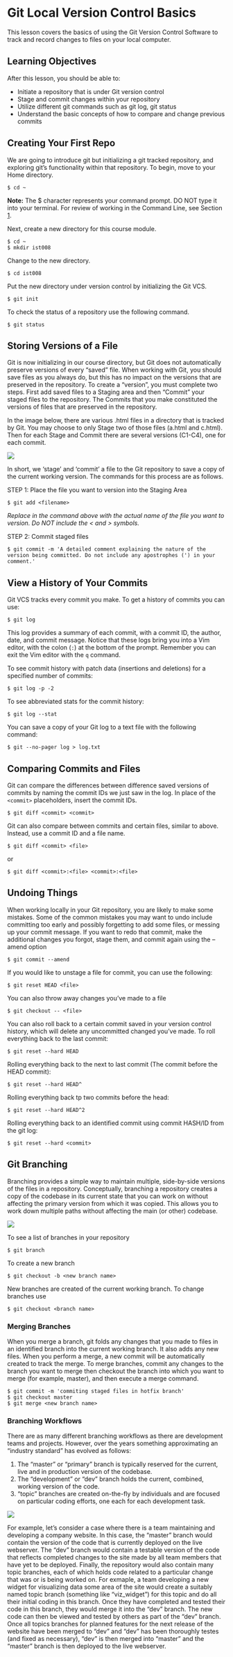 # Git Local Version Control Basics

This lesson covers the basics of using the Git Version Control Software to track and record changes to files on your local computer. 

## Learning Objectives  

After this lesson, you should be able to:  

* Initiate a repository that is under Git version control
* Stage and commit changes within your repository  
* Utilize different git commands such as git log, git status 
* Understand the basic concepts of how to compare and change previous commits  

## Creating Your First Repo

We are going to introduce git but initializing a git tracked repository, and exploring git's functionality within that repository. To begin, move to your Home directory.

```
$ cd ~
```

**Note:** The \$ character represents your command prompt. DO NOT type it into your terminal. For review of working in the Command Line, see Section [1](working-with-the-command-line.html). 

Next, create a new directory for this course module.

```
$ cd ~
$ mkdir ist008
```

Change to the new directory.

```
$ cd ist008
```

Put the new directory under version control by initializing the Git VCS.

```
$ git init
```

To check the status of a repository use the following command.

```
$ git status
```

## Storing Versions of a File  

Git is now initializing in our course directory, but Git does not automatically preserve versions of every "saved" file. When working with Git, you should save files as you always do, but this has no impact on the versions that are preserved in the repository. To create a "version", you must complete two steps. First add saved files to a Staging area and then "Commit" your staged files to the repository. The Commits that you make constituted the versions of files that are preserved in the repository.

In the image below, there are various .html files in a directory that is tracked by Git. You may choose to only Stage two of those files (a.html and c.html). Then for each Stage and Commit there are several versions (C1-C4), one for each commit. 

![](./img/save_stage_commit.png)

In short, we 'stage' and 'commit' a file to the Git repository to save a copy of the current working version. The commands for this process are as follows. 

STEP 1:  Place the file you want to version into the Staging Area

```
$ git add <filename>
```

*Replace <filename> in the command above with the actual name of the file you want to version. Do NOT include the < and > symbols.*

STEP 2: Commit staged files

```
$ git commit -m 'A detailed comment explaining the nature of the version being committed. Do not include any apostrophes (') in your comment.'
```

## View a History of Your Commits

Git VCS tracks every commit you make. To get a history of commits you can use: 

```
$ git log
```

This log provides a summary of each commit, with a commit ID, the author, date, and commit message. Notice that these logs bring you into a Vim editor, with the colon (`:`) at the bottom of the prompt. Remember you can exit the Vim editor with the `q` command.  

To see commit history with patch data (insertions and deletions) for a specified number of commits: 

```
$ git log -p -2
```

To see abbreviated stats for the commit history: 

```
$ git log --stat
```

You can save a copy of your Git log to a text file with the following command:

```
$ git --no-pager log > log.txt
```

## Comparing Commits and Files  

Git can compare the differences between difference saved versions of commits by naming the commit IDs we just saw in the log. In place of the `<commit>` placeholders, insert the commit IDs.  

```
$ git diff <commit> <commit>
```

Git can also compare between commits and certain files, similar to above. Instead, use a commit ID and a file name.  

```
$ git diff <commit> <file>
```

or 

```
$ git diff <commit>:<file> <commit>:<file>
```

## Undoing Things

When working locally in your Git repository, you are likely to make some mistakes. Some of the common mistakes you may want to undo include committing too early and possibly forgetting to add some files, or messing up your commit message. If you want to redo that commit, make the additional changes you forgot, stage them, and commit again using the --amend option

```
$ git commit --amend
```

If you would like to unstage a file for commit, you can use the following: 

```
$ git reset HEAD <file>
```

You can also throw away changes you've made to a file

```
$ git checkout -- <file>
```

You can also roll back to a certain commit saved in your version control history, which will delete any uncommitted changed you've made. To roll everything back to the last commit:

```
$ git reset --hard HEAD
```

Rolling everything back to the next to last commit (The commit before the HEAD commit):

```
$ git reset --hard HEAD^
```

Rolling everything back tp two commits before the head:

```
$ git reset --hard HEAD^2
```

Rolling everything back to an identified commit using commit HASH/ID from the git log:

```
$ git reset --hard <commit>
```

## Git Branching

Branching provides a simple way to maintain multiple, side-by-side versions of the files in a repository.  Conceptually, branching a repository creates a copy of the codebase in its current state that you can work on without affecting the primary version from which it was copied.  This allows you to work down multiple paths without affecting the main (or other) codebase.

![](./img/GIT-Branchand-its-Operations.png)

To see a list of branches in your repository

```
$ git branch
```

To create a new branch

```
$ git checkout -b <new branch name>
```

New branches are created of the current working branch.  To change branches use

```
$ git checkout <branch name>
```

### Merging Branches

When you merge a branch, git folds any changes that you made to files in an identified branch into the current working branch.  It also adds any new files.  When you perform a merge, a new commit will be automatically created to track the merge.  To merge branches, commit any changes to the branch you want to merge then checkout the branch into which you want to merge (for example, master), and then execute a merge command.

```
$ git commit -m 'commiting staged files in hotfix branch'
$ git checkout master
$ git merge <new branch name>

```

### Branching Workflows

There are as many different branching workflows as there are development teams and projects.  However, over the years something approximating an "industry standard" has evolved as follows:
 
1. The "master" or "primary" branch is typically reserved for the current, live and in production version of the codebase.
2. The "development" or "dev" branch holds the current, combined, working version of the code.
3. "topic" branches are created on-the-fly by individuals and are focused on particular coding efforts, one each for each development task.

![](./img/branching_workflows.png)

For example, let's consider a case where there is a team maintaining and developing a company website.  In this case, the "master" branch would contain the version of the code that is currently deployed on the live webserver.  The "dev" branch would contain a testable version of the code that reflects completed changes to the site made by all team members that have yet to be deployed.  Finally, the repository would also contain many topic branches, each of which holds code related to a particular change that was or is being worked on.  For exmaple, a team developing a new widget for visualizing data some area of the site would create a suitably named topic branch (something like "viz_widget") for this topic and do all their initial coding in this branch.  Once they have completed and tested their code in this branch, they would merge it into the "dev" branch.  The new code can then be viewed and tested by others as part of the "dev" branch.  Once all topics branches for planned features for the next release of the website have been merged to "dev" and "dev" has been thoroughly testes (and fixed as necessary), "dev" is then merged into "master" and the "master" branch is then deployed to the live webserver.  
